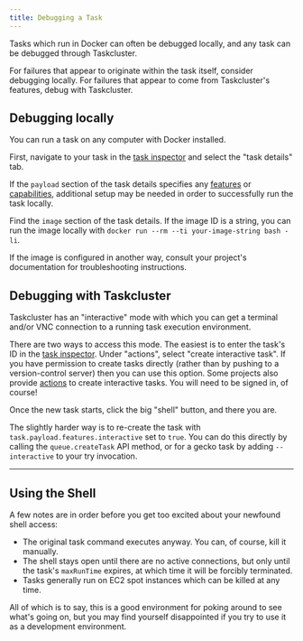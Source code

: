 ```yaml
---
title: Debugging a Task
---
```


Tasks which run in Docker can often be debugged locally, and any task can be
debugged through Taskcluster.

For failures that appear to originate within the task itself, consider
debugging locally. For failures that appear to come from Taskcluster's
features, debug with Taskcluster.

## Debugging locally

You can run a task on any computer with Docker installed.

First, navigate to your task in the [task
inspector](https://tools.taskcluster.net/groups) and select the "task
details" tab.

If the `payload` section of the task details specifies any
[features](/docs/reference/workers/docker-worker/docs/features)
or
[capabilities](/docs/reference/workers/docker-worker/docs/payload),
additional setup may be needed in order to successfully run the task locally.

Find the `image` section of the task details. If the image ID is a string, you
can run the image locally with `docker run --rm --ti your-image-string bash
-li`.

If the image is configured in another way, consult your project's
documentation for troubleshooting instructions.

## Debugging with Taskcluster

Taskcluster has an "interactive" mode with which you can get a terminal and/or
VNC connection to a running task execution environment.

There are two ways to access this mode. The easiest is to enter the task's ID
in the [task inspector](https://tools.taskcluster.net/groups). Under
"actions", select "create interactive task". If you have permission to create
tasks directly (rather than by pushing to a version-control server) then you
can use this option. Some projects also provide
[actions](/docs/manual/using/actions) to create
interactive tasks. You will need to be signed in, of course!

Once the new task starts, click the big "shell" button, and there you are.

The slightly harder way is to re-create the task with
`task.payload.features.interactive` set to `true`.  You can do this directly
by calling the `queue.createTask` API method, or for a gecko task by adding
`--interactive` to your try invocation.

---

## Using the Shell

A few notes are in order before you get too excited about your newfound shell access:

 * The original task command executes anyway.  You can, of course, kill it manually.
 * The shell stays open until there are no active connections, but only until the task's `maxRunTime` expires, at which time it will be forcibly terminated.
 * Tasks generally run on EC2 spot instances which can be killed at any time.

All of which is to say, this is a good environment for poking around to see
what's going on, but you may find yourself disappointed if you try to use it as
a development environment.
